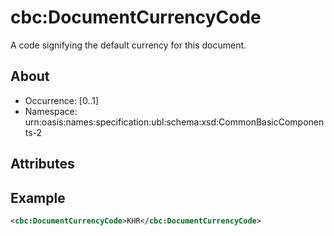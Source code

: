 # cbc:DocumentCurrencyCode
A code signifying the default currency for this document.

## About
* Occurrence: [0..1]
* Namespace: urn:oasis:names:specification:ubl:schema:xsd:CommonBasicComponents-2

## Attributes

## Example
```xml
<cbc:DocumentCurrencyCode>KHR</cbc:DocumentCurrencyCode>
```